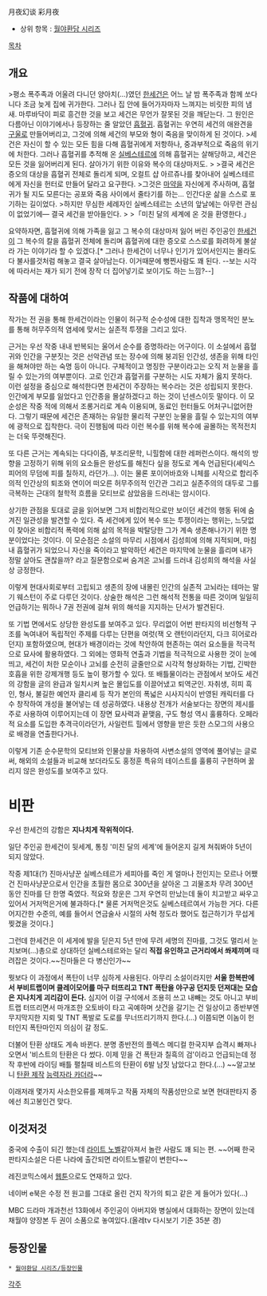 月夜幻谈 彩月夜

* 상위 항목 : [[월야환담 시리즈]]

[[목차]]

== 개요 ==
>평소 폭주족과 어울려 다니던 양아치(…)였던 [[한세건]]은 어느 날 밤 폭주족과 함께 쏘다니다 조금 늦게 집에 귀가한다. 그러나 집 안에 들어가자마자 느껴지는 비릿한 피의 냄새. 마루바닥이 피로 흥건한 것을 보고 세건은 무언가 잘못된 것을 깨닫는다. 그 원인은 다름아닌 이야기에서나 등장하는 줄 알았던 [[흡혈귀]]. 흡혈귀는 우연히 세건의 애완견을 [[구울]]로 만들어버리고, 그것에 의해 세건의 부모와 형이 죽음을 맞이하게 된 것이다.
>세건은 자신이 할 수 있는 모든 힘을 다해 흡혈귀에게 저항하나, 중과부적으로 죽음의 위기에 처한다. 그러나 흡혈귀를 추적해 온 [[실베스테르]]에 의해 흡혈귀는 살해당하고, 세건은 모든 것을 잃어버리게 된다. 살아가기 위한 이유와 복수의 대상마저도.
>  
>결국 세건은 증오의 대상을 흡혈귀 전체로 돌리게 되며, 오컬트 샵 아르쥬나를 찾아내어 실베스테르에게 자신을 헌터로 만들어 달라고 요구한다.
>그것은 [[마약]]을 자신에게 주사하며, 흡혈귀가 될 지도 모른다는 공포와 죽음 사이에서 줄타기를 하는… 인간다운 삶을 스스로 포기하는 길이었다.
>하지만 무심한 세례자인 실베스테르는 소년의 앞날에는 아무런 관심이 없었기에― 결국 세건을 받아들인다.
>  
>「미친 달의 세계에 온 것을 환영한다.」

요약하자면, 흡혈귀에 의해 가족을 잃고 그 복수의 대상마저 잃어 버린 주인공인 [[한세건]]이 그 복수의 칼을 흡혈귀 전체에 돌리며 흡혈귀에 대한 증오로 스스로를 화려하게 불살라 가는 이야기라 할 수 있겠다.[* 그러나 한세건이 너무나 인기가 있어서인지는 몰라도 다 불사를것처럼 해놓고 결국 살아남는다. 이거때문에 뻥찐사람도 꽤 된다. --보는 시각에 따라서는 재가 되기 전에 장작 더 집어넣기로 보이기도 하는 느낌?--]

== 작품에 대하여 ==
작가는 전 권을 통해 한세건이라는 인물이 허구적 순수성에 대한 집착과 맹목적인 분노를 통해 허무주의적 염세에 맞서는 실존적 투쟁을 그리고 있다. 

근거는 우선 작중 내내 반복되는 울어서 순수를 증명하라는 어구이다. 이 소설에서 흡혈귀와 인간을 구분짓는 것은 선악관념 또는 장수에 의해 붕괴된 인간성, 생존을 위해 타인을 해쳐야만 하는 숙명 등이 아니다. 구체적이고 명징한 구분이라고는 오직 저 눈물을 흘릴 수 있는가의 여부뿐이다. 고로 인간과 흡혈귀를 구분하는 시도 자체가 옳지 못하다. 이런 설정을 중심으로 해석한다면 한세건이 주장하는 복수라는 것은 성립되지 못한다. 인간에게 부모를 잃었다고 인간종을 몰살하겠다고 하는 것이 넌센스이듯 말이다. 이 모순성은 작중 적에 의해서 조롱거리로 계속 이용되며, 동료인 헌터들도 어처구니없어한다. 그렇기 때문에 세건은 존재하는 유일한 물리적 구분인 눈물을 흘릴 수 있는지의 여부에 광적으로 집착한다. 극이 진행됨에 따라 이런 복수를 위해 복수에 골몰하는 목적전치는 더욱 뚜렷해진다.

또 다른 근거는 계속되는 다다이즘, 부조리문학, 니힐함에 대한 레퍼런스이다. 해석의 방향을 고정하기 위해 위의 요소들은 완성도를 해친다 싶을 정도로 계속 언급된다(셰익스피어의 무덤에 피를 칠하지, 라던가...). 이는 물론 포이어바흐와 니체를 시작으로 합리주의적 인간상의 퇴조와 연이어 떠오른 허무주의적 인간관 그리고 실존주의의 대두로 그를 극복하는 근대의 철학적 흐름을 모티브로 삼았음을 드러내는 암시이다.

상기한 관점을 토대로 글을 읽어보면 그저 비합리적으로만 보이던 세건의 행동 뒤에 숨겨진 일관성을 발견할 수 있다. 즉 세건에게 있어 복수 또는 투쟁이라는 행위는, 느닷없이 찾아온 비합리적 폭력에 의해 삶의 목적을 박탈당한 그가 계속 생존해나가기 위한 명분이었다는 것이다. 이 모순점은 소설의 마무리 시점에서 김성희에 의해 지적되며, 마침내 흡혈귀가 되었으니 자신을 죽이라고 발악하던 세건은 마지막에 눈물을 흘리며 내가 정말 살아도 괜찮을까? 라고 질문함으로써 숨겨온 고뇌를 드러내 김성희의 해석을 사실상 긍정한다.

이렇게 현대사회로부터 고립되고 생존의 장에 내몰린 인간의 실존적 고뇌라는 테마는 말기 웨스턴이 주로 다루던 것이다. 상술한 해석은 그런 해석적 전통을 따른 것이며 일일히 언급하기는 뭐하나 7권 전권에 걸쳐 위의 해석을 지지하는 단서가 발견된다.

또 기법 면에서도 상당한 완성도를 보여주고 있다. 무리없이 어번 판타지의 비선형적 구조를 녹여내어 독립적인 주제를 다루는 단편을 여럿(잭 오 랜턴이라던지, 다크 히어로라던지) 포함하였으며, 현대가 배경이라는 것에 착안하여 현존하는 여러 요소들을 적극적으로 묘사에 활용하였다. 그 외에는 영화적 연출과 기법을 적극적으로 사용한 것이 눈에 띄고, 세건이 처한 모순이나 고뇌를 순전히 글줄만으로 시각적 형상화하는 기법, 긴박한 호흡을 위한 강제개행 등도 높이 평가할 수 있다.  또 배틀물이라는 관점에서 보아도 세건의 강함을 글의 완급과 일치시켜 높은 몰입도를 이끌어냈고 퇴역군인. 자취생, 히피  흑인, 형사, 불길한 예언자 클리셰 등 작가 본인의 폭넓은 시사지식이 반영된 캐릭터를 다수 창작하여 개성을 불어넣는 데 성공하였다. 내용상 전개가 서술보다는 장면의 제시를 주로  사용하여 이루어지는데 이 장면 묘사력과 끝맺음, 구도 형성 역시 훌륭하다. 오페라적 요소를 도입한 추격극이라던가, 사일런트 힐에서 영향을 받은 듯한 스모그의 사용으로 배경을 연출한다거나.

이렇게 기존 순수문학의 모티브와 인물상을 차용하여 사변소설의 영역에 풀어넣는 글로써, 해외의 소설들과 비교해 보더라도도 홍정훈 특유의 테이스트를 훌륭히 구현하며 꿇리지 않은 완성도를 보여주고 있다.


= 비판 = 
우선 한세건의 강함은 '''지나치게 작위적이다.'''

일단 주인공 한세건이 뒷세계, 통칭 '미친 달의 세계'에 들어온지 길게 쳐줘봐야 5년이 되지 않았다.

작중 제1대(?) 진마사냥꾼 실베스테르가 세피아를 죽인 게 얼마나 전인지는 모르나 어쨌건 진마사냥꾼으로서 인간을 초월한 몸으로 300년을 살아온 그 괴물조차 무려 300년동안 진마를 단 한명 죽였다. 적요와 창운은 그저 우연히 만났는데 둘이 치고받고 싸우고 있어서 거저먹은거에 불과하다.[* 물론 거저먹은것도 실베스테르여서 가능한 거다. 다른 어지간한 수준의, 예를 들어서 연금술사 시절의 사혁 정도라 했어도 접근하기가 무섭게 찢겼을 것이다.]

그런데 한세건은 이 세게에 발을 딛은지 5년 만에 무려 세명의 진마를, 그것도 멀리서 눈치보며(...)총으로 상대하던 실베스테르와는 달리 '''직접 유인하고 근거리에서 쏴제끼며''' 때려잡은 것이다.~~진마들은 다 병신인가~~

뭣보다 이 과정에서 폭탄이 너무 심하게 사용된다. 아무리 소설이라지만 '''서울 한복판에서 부비트랩이며 클레이모어를 마구 터뜨리고 TNT 폭탄을 야구공 던지듯 던져대는 모습은 지나치게 괴리감이 든다.''' 심지어 이걸 구석에서 조용히 쓰고 내빼는 것도 아니고 부비트랩 터뜨리면서 마개조한 오토바이 타고 곡예하며 샷건을 갈기는 건 일상이고 종반부엔 무지막지한 지뢰 및 TNT 폭발로 도로를 무너뜨리기까지 한다.(...) 이쯤되면 이놈이 헌터인지 폭탄마인지 의심이 갈 정도.

더불어 탄환 상태도 계속 바뀐다. 분명 종반전의 플렉스 메디컬 한국지부 습격시 빠져나오면서 '비스트의 탄환은 다 썼다. 이제 믿을 건 폭탄과 칠흑의 검'이라고 언급되는데 정작 후반에 라이딩 배틀 펼칠때 비스트의 탄환이 6발 남짓 남았다고 한다.(...) ~~알고보니 [[숙명의 카인|탄환 제작]] [[제너럴 웨슬리|능력자라 카더라]]~~

이래저래 몇가지 사소한오류를 제껴두고 작품 자체의 작품성만으로 보면 현대판타지 중에선 최고봉인건 맞다.
== 이것저것 ==
중국에 수출이 되긴 했는데 [http://www.cjpress.com.cn/goods.php?id=696 라이트 노벨]같아져서 놀란 사람도 꽤 되는 편. ~~어째 한국 판타지소설은 다른 나라에 출간되면 라이트노벨같이 변한다~~

레진코믹스에서 [http://www.lezhin.com/comic/moonlight_night 웹툰]으로도 연재하고 있다. 

네이버 e북은 수정 전 원고를 그대로 올린 건지 작가의 퇴고 같은 게 들어가 있다(...)

MBC 드라마 개과천선 13화에서 주인공이 아버지와 병실에서 대화하는 장면이 있는데 채월야 양장본 두 권이 소품으로 놓여있다.(올레tv 다시보기 기준 35분 경) 
== 등장인물 ==
 * [[월야환담 시리즈/등장인물]]

[[각주]]
